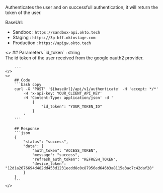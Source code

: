 
Authenticates the user and on successfull authentication, it will return the token of the user.  

BaseUrl:
- Sandbox : `https://sandbox-api.okto.tech`
- Staging : `https://3p-bff.oktostage.com`
- Production : `https://apigw.okto.tech`


<ColumnLayout>
    <>
        ## Parameters
        `id_token` : string <br />
        The id token of the user received from the google oauth2 provider.

        ---
    </>
    <>
        ## Code
        ```bash copy
        curl -X 'POST' '${baseUrl}/api/v1/authenticate' -H 'accept: */*' 
            -H 'x-api-key: YOUR_CLIENT_API_KEY'
            -H 'Content-Type: application/json' -d '
                {
                    "id_token": "YOUR_TOKEN_ID"
                }
            '
        ```

        ## Response
        ```json
        {
            "status": "success",
            "data": {
                "auth_token": "ACCESS_TOKEN",
                "message": "success",
                "refresh_auth_token": "REFRESH_TOKEN",
                "device_token": "12d1a2676694d482dd453d1231ecdd8c0c87956ed646b3a8115e3ac7c42daf28"
            }
        }
        ```
    </>
</ColumnLayout>